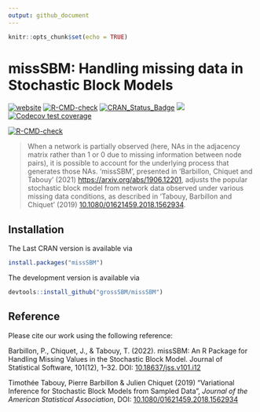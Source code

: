 ```yaml
---
output: github_document
---
```


```r
knitr::opts_chunk$set(echo = TRUE)
```

# missSBM: Handling missing data in Stochastic Block Models

<!-- badges: start -->
[![website](https://github.com/GrossSBM/missSBM/workflows/pkgdown/badge.svg)](https://grosssbm.github.io/missSBM/)
[![R-CMD-check](https://github.com/grosssbm/missSBM/workflows/R-CMD-check/badge.svg)](https://github.com/grosssbm/missSBM/actions)
[![CRAN_Status_Badge](http://www.r-pkg.org/badges/version/missSBM)](https://cran.r-project.org/package=missSBM)
[![](https://img.shields.io/github/last-commit/grossSBM/missSBM.svg)](https://github.com/GrossSBM/missSBM/commits/master)
[![Codecov test coverage](https://codecov.io/gh/GrossSBM/missSBM/branch/master/graph/badge.svg)](https://app.codecov.io/gh/GrossSBM/missSBM?branch=master)

[![R-CMD-check](https://github.com/GrossSBM/missSBM/workflows/R-CMD-check/badge.svg)](https://github.com/GrossSBM/missSBM/actions)
<!-- badges: end -->

> When a network is partially observed (here, NAs in the adjacency matrix rather than 1 or 0  due to missing information between node pairs), it is possible to account for the underlying process that generates those NAs. 'missSBM', presented in 'Barbillon, Chiquet and Tabouy' (2021) [https://arxiv.org/abs/1906.12201](https://arxiv.org/abs/1906.12201), adjusts the popular stochastic block model from network data observed under various missing data conditions, as described in 'Tabouy, Barbillon and Chiquet' (2019) [10.1080/01621459.2018.1562934](https://doi.org/10.1080/01621459.2018.1562934).

## Installation

The Last CRAN version is available via

```r
install.packages("missSBM")
```

The development version is available via

```r
devtools::install_github("grossSBM/missSBM")
```

## Reference

Please cite our work using the following reference:

Barbillon, P., Chiquet, J., & Tabouy, T. (2022). missSBM: An R Package for Handling Missing Values in the Stochastic Block Model. Journal of Statistical Software, 101(12), 1–32. DOI: [10.18637/jss.v101.i12](https://doi.org/10.18637/jss.v101.i12)

Timothée Tabouy, Pierre Barbillon & Julien Chiquet (2019) "Variational Inference for Stochastic Block Models from Sampled Data", _Journal of the American Statistical Association_, DOI: [10.1080/01621459.2018.1562934](https://doi.org/10.1080/01621459.2018.1562934)


